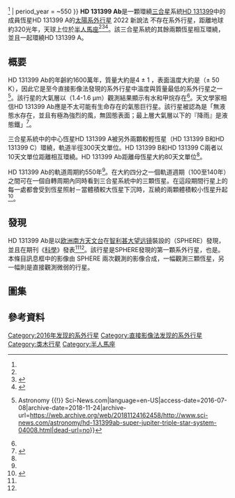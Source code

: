 {{Planetbox begin
| name = HD 131399 Ab
}}
{{Planetbox image
| image = Eso1624d.jpg
| caption = 這個加上文字註解的合成影像顯示新發現<br>的系外行星HD 131399Ab存在於三合星系統<br>HD 131399（影像中的行星比實際上要明亮許多）
}}
{{Planetbox star
| star = HD 131399 A<ref name=Exoplanet>{{cite web
 |url         = http://exoplanet.eu/catalog/hd_131399a_b/
 |title       = Planet HD 131399 b
 |work        = [[太陽系外行星百科|Extrasolar Planets Encyclopaedia]]
 |accessdate  = 12 July 2016
 |deadurl     = yes
 |archiveurl  = https://web.archive.org/web/20170528152147/http://exoplanet.eu/catalog/hd_131399a_b/
 |archivedate = 2017年5月28日
}}</ref>
| constell = [[半人馬座|半人馬座]]<ref name=Exoplanet/>
| RA = {{RA|14|54|25.0}}<ref name=Exoplanet/>
| DEC = {{DEC|-34|08|34}}<ref name=Exoplanet/>
| app_mag = 7.07<ref name=Exoplanet/>
| dist_ly = 316<ref name=Exoplanet/>
| dist_pc = 98<ref name=Exoplanet/>
| class = A1V<ref name=Exoplanet/>
| age = 0.016<ref name=ESO/>
}}
{{Planetbox orbit
| semimajor = ~80<ref name=ESO/>
| eccentricity = 0.35{{±|0.25}}<ref name=Exoplanet/>
| period_year = ~550
}}
{{Planetbox character
| mass = 4.0 (± 1.0)<ref name=Exoplanet/>
| temperature = {{convert|850|K|C F}}
}}
{{Planetbox discovery
| discovery_date = 2016年7月7日
| discoverers = Kevin Wagner
| discovery_method = 直接影像
| discovery_status = 已發表論文
}}
{{Planetbox end}}
'''HD 131399 Ab'''是一顆環繞[[恆星系統|三合星]]系統[[HD_131399|HD 131399]]中的成員恆星HD 131399 A的[[太陽系外行星|太陽系外行星]]  2022 新說法 不存在系外行星，距離地球約320光年，天球上位於[[半人馬座|半人馬座]]<ref name="cbsnews"/><ref name="scimag">{{cite journal|last1=Wagner|first1=Kevin|title=Direct imaging discovery of a Jovian exoplanet within a triple-star system|journal=Science|date=7 July 2016|doi=10.1126/science.aaf9671|url=http://science.sciencemag.org/content/early/2016/07/06/science.aaf9671/|access-date=2016-07-15|archive-date=2018-09-08|archive-url=https://web.archive.org/web/20180908133655/http://science.sciencemag.org/content/early/2016/07/06/science.aaf9671|dead-url=no}}</ref><ref name=ESO>{{cite web|url=https://www.eso.org/public/news/eso1624/|title=A Surprising Planet with Three Suns|first=|last=information@eso.org|work=[[ESO|ESO]]|accessdate=7 July 2016|archive-date=2019-04-13|archive-url=https://web.archive.org/web/20190413060848/https://www.eso.org/public/news/eso1624/|dead-url=no}}</ref>。該三合星系統的其餘兩顆恆星相互環繞，並且一起環繞HD 131399 A。

==概要==
HD 131399 Ab的年齡約1600萬年，質量大約是4 ± 1 [[木星質量|{{Jupiter mass}}]]，表面溫度大約是{{Convert|850|K|C}}（± 50 K），因此它是至今直接影像法發現的系外行星中溫度與質量最低的系外行星之一<ref name="SciNews">{{Cite web|url=http://www.sci-news.com/astronomy/hd-131399ab-super-jupiter-triple-star-system-04008.html|title=HD 131399Ab: Astronomers Find Super-Jupiter in Triple-Star System {{!}} Astronomy {{!}} Sci-News.com|language=en-US|access-date=2016-07-08|archive-date=2018-11-24|archive-url=https://web.archive.org/web/20181124162458/http://www.sci-news.com/astronomy/hd-131399ab-super-jupiter-triple-star-system-04008.html|dead-url=no}}</ref>。該行星的大氣層以{{link-en|近紅外光譜學|Near-infrared spectroscopy|近紅外線光譜}}（1.4-1.6 μm）觀測結果顯示有水和甲烷存在<ref name="scimag"/>。天文學家相信HD 131399 Ab應是不太可能有生命存在的氣態巨行星。該行星被認為是「無液態水存在，並且有極為強烈的風，無固態表面；最上層大氣層以下的『降雨』是液態鐵」<ref>{{cite web|url=http://www.msn.com/en-gb/news/techandscience/16-million-year-old-planet-with-three-suns-discovered/ar-BBu52Bi?li=BBoPOOl|title=16-million-year-old planet with three suns discovered|publisher=MSN|date=8 July 2016|access-date=2016-07-15|archive-url=https://web.archive.org/web/20160711083418/http://www.msn.com/en-gb/news/techandscience/16-million-year-old-planet-with-three-suns-discovered/ar-BBu52Bi?li=BBoPOOl|archive-date=2016-07-11|dead-url=yes}}</ref>。

三合星系統中的中心恆星HD 131399 A被另外兩顆較輕恆星（HD 131399 B和HD 131399 C）環繞，軌道半徑300天文單位。HD 131399 B和HD 131399 C兩者以10天文單位距離相互環繞。HD 131399 Ab距離母恆星大約80天文單位<ref name="SciNews"/>。

HD 131399 Ab的軌道周期約550年<ref name="scimag"/>。在大約四分之一個軌道週期（100至140年）之間可在一個自轉周期內同時看到三合星系統中的三顆恆星。在這段期間行星上的每一處都會受到恆星照射－當體積較大恆星下沉時，互繞的兩顆體積較小恆星升起<ref name="cbsnews">{{cite web |title=This strange new planet has three suns |url=http://www.cbsnews.com/news/planet-with-three-suns-triple-sunrises-sunsets/ |work=[[CBS_News|CBS News]] |date=7 July 2016 |accessdate=7 July 2016 |archive-date=2017-09-15 |archive-url=https://web.archive.org/web/20170915024837/https://www.cbsnews.com/news/planet-with-three-suns-triple-sunrises-sunsets/ |dead-url=no }}</ref>。

==發現==
HD 131399 Ab是以[[欧洲南方天文台|欧洲南方天文台]]在[[智利|智利]][[甚大望远镜|甚大望远镜]]裝設的{{link-en|光譜偏振高對比度系外行星研究儀|Spectro-Polarimetric High-Contrast Exoplanet Research}}（SPHERE）發現，並且在期刊《[[科学_(期刊)|科學]]》發表<ref name="cbsnews"/><ref name="scimag"/>。該行星是SPHERE發現的第一顆系外行星，也是{{link-en|直接影像法發現的太陽系外行星列表|List of directly imaged exoplanets|少數以直接影像法發現的系外行星}}。本條目訊息框中的影像由 SPHERE 兩次觀測的影像合成，一幅觀測三顆恆星，另一幅則是直接觀測微弱的行星。

== 圖集 ==
{{Gallery |align=center |width=250
|File:Artist’s impression of planet orbiting in the HD 131399 system.webm|{{small|<center>三合星系統中行星運行想像影片。</center>}}
|File:Artist’s impression of planet in the HD 131399 system.jpg|{{small|<center>在HD 131399 Ab上所見三合星系統想像圖。HD 131399 A位於中央，另外兩顆位於右方遠處。
</center>}}
}}

== 參考資料 ==
{{reflist|25em}}

{{2016 in space}}

[[Category:2016年发现的系外行星|Category:2016年发现的系外行星]]
[[Category:直接影像法发现的系外行星|Category:直接影像法发现的系外行星]]
[[Category:类木行星|Category:类木行星]]
[[Category:半人馬座|Category:半人馬座]]